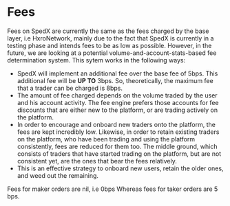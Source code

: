 # Fees

Fees on SpedX are currently the same as the fees charged by the base layer, i.e HxroNetwork, mainly due to the fact that SpedX is currently in a testing phase
and intends fees to be as low as possible. However, in the future, we are looking at a potential volume-and-account-stats-based fee determination system.
This sytem works in the following ways:

- SpedX will implement an additional fee over the base fee of 5bps. This additional fee will be **UP TO** 3bps. So, theoretically,
  the maximum fee that a trader can be charged is 8bps.
- The amount of fee charged depends on the volume traded by the user and his account activity. The fee engine prefers those accounts for
  fee discounts that are either new to the platform, or are trading actively on the platform.
- In order to encourage and onboard new traders onto the platform, the fees are kept incredibly low. Likewise, in order to retain
  existing traders on the platform, who have been trading and using the platform consistently, fees are reduced for them too. The middle ground,
  which consists of traders that have started trading on the platform, but are not consistent yet, are the ones that bear the fees relatively.
- This is an effective strategy to onboard new users, retain the older ones, and weed out the remaining.

Fees for maker orders are nil, i.e 0bps
Whereas fees for taker orders are 5 bps.
